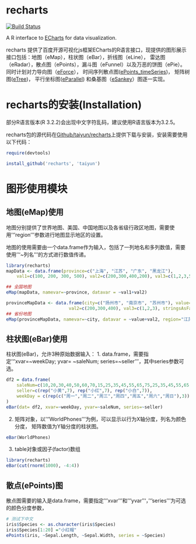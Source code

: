 recharts
========
[![Build Status](https://travis-ci.org/taiyun/recharts.png)](https://travis-ci.org/taiyun/recharts)

A R interface to [ECharts](https://github.com/ecomfe/echarts) for data visualization.


recharts 提供了百度开源可视化js框架ECharts的R语言接口，现提供的图形展示接口包括：地图（eMap），柱状图（eBar），折线图（eLine），
雷达图（eRadar），散点图（ePoints），漏斗图（eFunnel）以及万恶的饼图（ePie）。
同时计划对力导向图（[eForce](http://echarts.baidu.com/demo.html#graph-force)），
时间序列散点图([ePoints_timeSeries](http://echarts.baidu.com/demo.html#graph-life-expectancy))，
矩阵树图([eTree](http://echarts.baidu.com/demo.html#treemap-disk))，
平行坐标图([eParallel](http://echarts.baidu.com/demo.html#parallel-aqi))
和桑基图（[eSankey](http://echarts.baidu.com/demo.html#sankey-energy)）图逐一实现。

# recharts的安装(Installation)
部分R语言版本(R 3.2.2)会出现中文字符乱码，建议使用R语言版本为3.2.5。

recharts包的源代码在[Github/taiyun/recharts](https://github.com/taiyun/recharts)上提供下载与安装，安装需要使用以下代码：

```r

require(devtools)

install_github('recharts', 'taiyun')

```


# 图形使用模块

## 地图(eMap)使用
地图分别提供了世界地图、美国、中国地图以及各省级行政区地图，需要使用'''region'''参数进行地图显示地区的设置。

地图的使用需要由一个data.frame作为输入，包括了一列地名和多列数值，需要使用'''~列名'''的方式进行数值传递。


```r
library(recharts)
mapData <- data.frame(province=c("上海", "江苏", "广东", "黑龙江"), 
	val1=c(100, 200, 300, 500), val2=c(200,300,400,200), val3=c(1,2,3,5), stringsAsFactors=F)

## 全国地图
eMap(mapData, namevar=~province, datavar = ~val1+val2)

provinceMapData <- data.frame(city=c("扬州市", "南京市", "苏州市"), value=c(100, 200, 300),
                        val2=c(200,300,400), val3=c(1,2,3), stringsAsFactors=F)
## 省份地图
eMap(provinceMapData, namevar=~city, datavar = ~value+val2, region="江苏")
```

## 柱状图(eBar)使用
柱状图(eBar)，允许3种原始数据输入：
1. data.frame，需要指定'''xvar=~weekDay; yvar= ~saleNum; series=~seller'''，其中series参数可选。

```r
df2 = data.frame(
	saleNum=c(10,20,30,40,50,60,70,15,25,35,45,55,65,75,25,35,45,55,65,75,85),
	seller=c(rep("小黄",7), rep("小红",7), rep("小白",7)),
	weekDay = c(rep(c("周一","周二","周三","周四","周五","周六","周日"),3))
)
eBar(dat= df2, xvar=~weekDay, yvar=~saleNum, series=~seller)
```

2. 矩阵对象，以'''WorldPhones'''为例，可以显示以行为X轴分度，列名为颜色分度，
矩阵数值为Y轴分度的柱状图。
```r
eBar(WorldPhones)
```

3. table对象或因子(factor)数组
```r
library(recharts)
eBar(cut(rnorm(1000), -4:4))
```

## 散点(ePoints)图
散点图需要的输入是data.frame，需要指定'''xvar'''和'''yvar'''， '''series'''为可选的颜色分度参数，
```r
# 测试下中文
iris$Species <- as.character(iris$Species)
iris$Species[1:20] ="小红帽"
ePoints(iris, ~Sepal.Length, ~Sepal.Width, series = ~Species)
```





